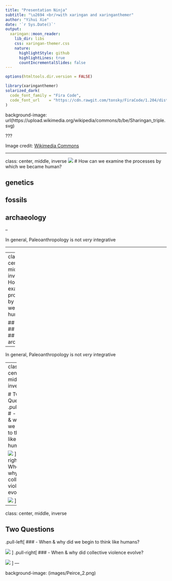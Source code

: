 ---
title: "Presentation Ninja"
subtitle: "\u2694 <br/>with xaringan and xaringanthemer"  
author: "Yihui Xie"
date: '`r Sys.Date()`'
output:
  xaringan::moon_reader:
    lib_dir: libs
    css: xaringan-themer.css
    nature:
      highlightStyle: github
      highlightLines: true
      countIncrementalSlides: false
---

```{r setup, include=FALSE}
options(htmltools.dir.version = FALSE)
```

```{r xaringan-themer, include=FALSE}
library(xaringanthemer)
solarized_dark(
  code_font_family = "Fira Code",
  code_font_url    = "https://cdn.rawgit.com/tonsky/FiraCode/1.204/distr/fira_code.css"
)
```

background-image: url(https://upload.wikimedia.org/wikipedia/commons/b/be/Sharingan_triple.svg)

???

Image credit: [Wikimedia Commons](https://commons.wikimedia.org/wiki/File:Sharingan_triple.svg)

---


class: center, middle, inverse
![](images/hominin_skulls.png)
# How can we examine the processes by which we became human?

## genetics
## fossils
## archaeology

--

In general, Paleoanthropology is not *very* integrative 

---



---
class: center, middle, inverse
![](images/hominin_skulls.png)
# How can we examine the processes by which we became human?

## genetics
## fossils
## archaeology

--

In general, Paleoanthropology is not *very* integrative 




----
class: center, middle, inverse

# Two Questions
.pull-left[
# - When & why did we begin to think like humans?

![](https://celebratingjon.files.wordpress.com/2016/01/screen-shot-2016-01-24-at-7-19-59-pm.png)
]
.pull-right[
# - When & why did collective violence evolve?

![](https://upload.wikimedia.org/wikipedia/commons/thumb/d/d0/Non-Violence_sculpture_in_front_of_UN_headquarters_NY.JPG/1280px-Non-Violence_sculpture_in_front_of_UN_headquarters_NY.JPG)
]

---

class: center, middle, inverse

## Two Questions
.pull-left[
### - When & why did we begin to think like humans?

![](https://celebratingjon.files.wordpress.com/2016/01/screen-shot-2016-01-24-at-7-19-59-pm.png)
]
.pull-right[
### - When & why did collective violence evolve?

![](https://upload.wikimedia.org/wikipedia/commons/thumb/d/d0/Non-Violence_sculpture_in_front_of_UN_headquarters_NY.JPG/1280px-Non-Violence_sculpture_in_front_of_UN_headquarters_NY.JPG)
]
---


background-image: (images/Peirce_2.png)
